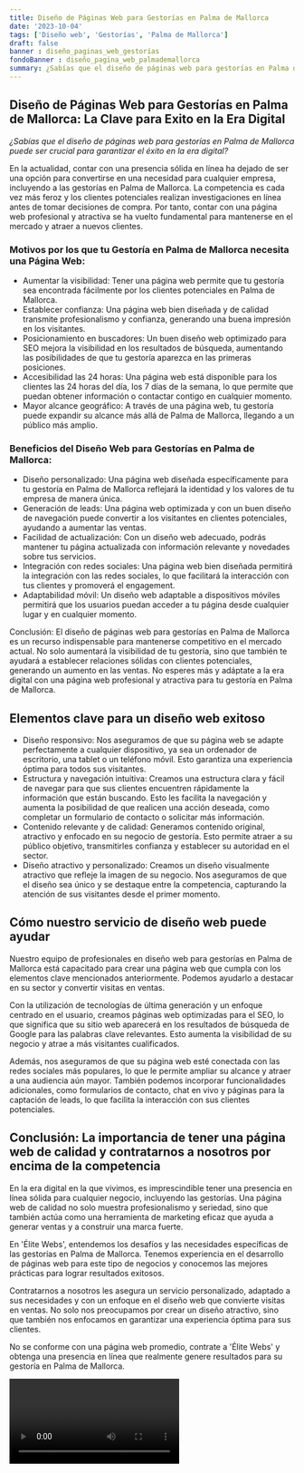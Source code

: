 ```yaml
---
title: Diseño de Páginas Web para Gestorías en Palma de Mallorca
date: '2023-10-04'
tags: ['Diseño web', 'Gestorías', 'Palma de Mallorca']
draft: false
banner : diseño_paginas_web_gestorías
fondoBanner : diseño_pagina_web_palmademallorca
summary: ¿Sabías que el diseño de páginas web para gestorías en Palma de Mallorca puede ser crucial para garantizar el éxito en la era digital?
---
```


## Diseño de Páginas Web para Gestorías en Palma de Mallorca: La Clave para Exito en la Era Digital

*¿Sabías que el diseño de páginas web para gestorías en Palma de Mallorca puede ser crucial para garantizar el éxito en la era digital?*

En la actualidad, contar con una presencia sólida en línea ha dejado de ser una opción para convertirse en una necesidad para cualquier empresa, incluyendo a las gestorías en Palma de Mallorca. La competencia es cada vez más feroz y los clientes potenciales realizan investigaciones en línea antes de tomar decisiones de compra. Por tanto, contar con una página web profesional y atractiva se ha vuelto fundamental para mantenerse en el mercado y atraer a nuevos clientes.

### Motivos por los que tu Gestoría en Palma de Mallorca necesita una Página Web:

- Aumentar la visibilidad: Tener una página web permite que tu gestoría sea encontrada fácilmente por los clientes potenciales en Palma de Mallorca.
- Establecer confianza: Una página web bien diseñada y de calidad transmite profesionalismo y confianza, generando una buena impresión en los visitantes.
- Posicionamiento en buscadores: Un buen diseño web optimizado para SEO mejora la visibilidad en los resultados de búsqueda, aumentando las posibilidades de que tu gestoría aparezca en las primeras posiciones.
- Accesibilidad las 24 horas: Una página web está disponible para los clientes las 24 horas del día, los 7 días de la semana, lo que permite que puedan obtener información o contactar contigo en cualquier momento.
- Mayor alcance geográfico: A través de una página web, tu gestoría puede expandir su alcance más allá de Palma de Mallorca, llegando a un público más amplio.

### Beneficios del Diseño Web para Gestorías en Palma de Mallorca:

- Diseño personalizado: Una página web diseñada específicamente para tu gestoría en Palma de Mallorca reflejará la identidad y los valores de tu empresa de manera única.
- Generación de leads: Una página web optimizada y con un buen diseño de navegación puede convertir a los visitantes en clientes potenciales, ayudando a aumentar las ventas.
- Facilidad de actualización: Con un diseño web adecuado, podrás mantener tu página actualizada con información relevante y novedades sobre tus servicios.
- Integración con redes sociales: Una página web bien diseñada permitirá la integración con las redes sociales, lo que facilitará la interacción con tus clientes y promoverá el engagement.
- Adaptabilidad móvil: Un diseño web adaptable a dispositivos móviles permitirá que los usuarios puedan acceder a tu página desde cualquier lugar y en cualquier momento.

Conclusión:
El diseño de páginas web para gestorías en Palma de Mallorca es un recurso indispensable para mantenerse competitivo en el mercado actual. No solo aumentará la visibilidad de tu gestoría, sino que también te ayudará a establecer relaciones sólidas con clientes potenciales, generando un aumento en las ventas. No esperes más y adáptate a la era digital con una página web profesional y atractiva para tu gestoría en Palma de Mallorca.

<GifSeo />

<Cta />

## Elementos clave para un diseño web exitoso

- Diseño responsivo: Nos aseguramos de que su página web se adapte perfectamente a cualquier dispositivo, ya sea un ordenador de escritorio, una tablet o un teléfono móvil. Esto garantiza una experiencia óptima para todos sus visitantes.
- Estructura y navegación intuitiva: Creamos una estructura clara y fácil de navegar para que sus clientes encuentren rápidamente la información que están buscando. Esto les facilita la navegación y aumenta la posibilidad de que realicen una acción deseada, como completar un formulario de contacto o solicitar más información.
- Contenido relevante y de calidad: Generamos contenido original, atractivo y enfocado en su negocio de gestoría. Esto permite atraer a su público objetivo, transmitirles confianza y establecer su autoridad en el sector.
- Diseño atractivo y personalizado: Creamos un diseño visualmente atractivo que refleje la imagen de su negocio. Nos aseguramos de que el diseño sea único y se destaque entre la competencia, capturando la atención de sus visitantes desde el primer momento.

## Cómo nuestro servicio de diseño web puede ayudar

Nuestro equipo de profesionales en diseño web para gestorías en Palma de Mallorca está capacitado para crear una página web que cumpla con los elementos clave mencionados anteriormente. Podemos ayudarlo a destacar en su sector y convertir visitas en ventas.

Con la utilización de tecnologías de última generación y un enfoque centrado en el usuario, creamos páginas web optimizadas para el SEO, lo que significa que su sitio web aparecerá en los resultados de búsqueda de Google para las palabras clave relevantes. Esto aumenta la visibilidad de su negocio y atrae a más visitantes cualificados.

Además, nos aseguramos de que su página web esté conectada con las redes sociales más populares, lo que le permite ampliar su alcance y atraer a una audiencia aún mayor. También podemos incorporar funcionalidades adicionales, como formularios de contacto, chat en vivo y páginas para la captación de leads, lo que facilita la interacción con sus clientes potenciales.

## Conclusión: La importancia de tener una página web de calidad y contratarnos a nosotros por encima de la competencia

En la era digital en la que vivimos, es imprescindible tener una presencia en línea sólida para cualquier negocio, incluyendo las gestorías. Una página web de calidad no solo muestra profesionalismo y seriedad, sino que también actúa como una herramienta de marketing eficaz que ayuda a generar ventas y a construir una marca fuerte.

En 'Élite Webs', entendemos los desafíos y las necesidades específicas de las gestorías en Palma de Mallorca. Tenemos experiencia en el desarrollo de páginas web para este tipo de negocios y conocemos las mejores prácticas para lograr resultados exitosos.

Contratarnos a nosotros les asegura un servicio personalizado, adaptado a sus necesidades y con un enfoque en el diseño web que convierte visitas en ventas. No solo nos preocupamos por crear un diseño atractivo, sino que también nos enfocamos en garantizar una experiencia óptima para sus clientes.

No se conforme con una página web promedio, contrate a 'Élite Webs' y obtenga una presencia en línea que realmente genere resultados para su gestoría en Palma de Mallorca.

<Video />

<CtaBot job='Gestorías' city='Palma de Mallorca'/>

<Gmaps query='Palma de Mallorca+españa+maps' />